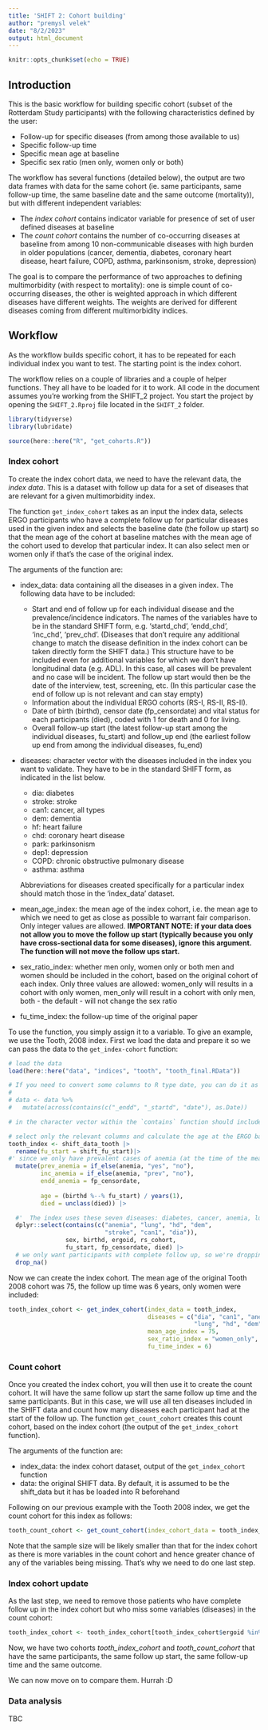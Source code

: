 ```yaml
---
title: 'SHIFT 2: Cohort building'
author: "premysl velek"
date: "8/2/2023"
output: html_document
---
```


```r
knitr::opts_chunk$set(echo = TRUE)
```

## Introduction

This is the basic workflow for building specific cohort (subset of the Rotterdam Study
participants) with the following characteristics defined by the user:

* Follow-up for specific diseases (from among those available to us)
* Specific follow-up time
* Specific mean age at baseline
* Specific sex ratio (men only, women only or both)

The workflow has several functions (detailed below), the output are two data frames with data for the same 
cohort (ie. same participants, same follow-up time, the same baseline date and the same outcome (mortality)), but with different independent variables: 

* The *index cohort* contains indicator variable for presence of set of user defined diseases at baseline
* The *count cohort* contains the number of co-occurring diseases at baseline from among 10 non-communicable diseases with high burden in older populations (cancer, dementia, diabetes, coronary heart disease, heart failure, COPD, asthma, parkinsonism, stroke, depression) 

The goal is to compare the performance of two approaches to defining multimorbidity  (with respect to mortality): one is simple count of co-occurring diseases, the other is weighted approach in which different diseases have different weights. The weights are derived for different diseases coming from different multimorbidity indices.

## Workflow 

As the workflow builds specific cohort, it has to be repeated for each individual index you want to test. The starting point is the index cohort.

The workflow relies on a couple of libraries and a couple of helper functions. They all have to be loaded for it to work. All code in the document assumes you're working from the SHIFT_2 project. You start the project by opening the `SHIFT_2.Rproj` file located in the `SHIFT_2` folder.

```r
library(tidyverse)
library(lubridate)

source(here::here("R", "get_cohorts.R"))

```

### Index cohort

To create the index cohort data, we need to have the relevant data, the *index data*. This is a dataset with follow up data for a set of diseases that are relevant for a given multimorbidity index. 

The function `get_index_cohort` takes as an input the index data, selects ERGO participants who have a complete follow up for particular diseases used in the given index and selects the baseline date (the follow up start) so that the mean age of the cohort at baseline matches with the mean age of the cohort used to develop that particular index. It can also select men or women only if that's the case of the original index. 

The arguments of the function are:

* index_data: data containing all the diseases in a given index. The following data have to be included:
  + Start and end of follow up for each individual disease and the prevalence/incidence indicators. The names of the variables have to be in the standard SHIFT form, e.g. 'startd_chd', 'endd_chd', 'inc_chd', 'prev_chd'. (Diseases that don't require any additional change to match the disease definition in the index cohort can be taken directly form the SHIFT data.) This structure have to be included even for additional variables for which we don't have longitudinal data (e.g. ADL). In this case, all cases will be prevalent and no case will be incident. The follow up start would then be the date of the interview, test, screening, etc. (In this particular case the end of follow up is not relevant and can stay empty) 
  + Information about the individual ERGO cohorts (RS-I, RS-II, RS-II).  
  + Date of birth (birthd), censor date (fp_censordate) and vital status for each participants (died), coded with 1 for death and 0 for living.
  + Overall follow-up start (the latest follow-up start among the individual diseases, fu_start) and follow_up end (the earliest follow up end from among the individual diseases, fu_end)
  
* diseases: character vector with the diseases included in the index you want to validate. They have to be in the standard SHIFT form, as indicated in the list below. 

  + dia: diabetes
  + stroke: stroke
  + can1: cancer, all types
  + dem: dementia
  + hf: heart failure
  + chd: coronary heart disease
  + park: parkinsonism
  + dep1: depression
  + COPD: chronic obstructive pulmonary disease
  + asthma: asthma
  
  Abbreviations for diseases created specifically for a particular index should match those in the 'index_data' dataset.

* mean_age_index: the mean age of the index cohort, i.e. the mean age to which we need to get as close as possible to warrant fair comparison. Only integer values are allowed. **IMPORTANT NOTE: if your data does not allow you to move the follow up start (typically because you only have cross-sectional data for some diseases), ignore this argument. The function will not move the follow ups start.**
* sex_ratio_index: whether men only, women only or both men and women should be
 included in the cohort, based on the original cohort of each index. Only three
 values are allowed: women_only will results in a cohort with only women, men_only
 will result in a cohort with only men, both - the default - will not change the
 sex ratio
* fu_time_index: the follow-up time of the original paper

To use the function, you simply assign it to a variable. To give an example, we use the Tooth, 2008 index. First we load the data and prepare it so we can pass the data to the `get_index-cohort` function:

```r

# load the data
load(here::here("data", "indices", "tooth", "tooth_final.RData"))

# If you need to convert some columns to R type date, you can do it as follows:
# 
# data <- data %>%
#   mutate(across(contains(c("_endd", "_startd", "date"), as.Date))

# in the character vector within the `contains` function should include all column names (or their parts) that are supposed to be a date.

# select only the relevant columns and calculate the age at the ERGO baseline
tooth_index <- shift_data_tooth |>
  rename(fu_start = shift_fu_start)|>
#' since we only have prevalent cases of anemia (at the time of the measurement), we need to add dummy variable for incident anemia and end of follow up. In this case all cases will be prevalent and none will be incident
  mutate(prev_anemia = if_else(anemia, "yes", "no"),
         inc_anemia = if_else(anemia, "prev", "no"),
         endd_anemia = fp_censordate,
         
         age = (birthd %--% fu_start) / years(1),
         died = unclass(died)) |>

  #'  The index uses these seven diseases: diabetes, cancer, anemia, lung disease, heart disease, dementia and stroke. So we select only those.
  dplyr::select(contains(c("anemia", "lung", "hd", "dem",
                           "stroke", "can1", "dia")),
                sex, birthd, ergoid, rs_cohort,
                fu_start, fp_censordate, died) |>
  # we only want participants with complete follow up, so we're dropping all participants with any missing values
  drop_na()

```


Now we can create the index cohort. The mean age of the original Tooth 2008 cohort was 75, the follow up time was 6 years, only women were included:


```r

tooth_index_cohort <- get_index_cohort(index_data = tooth_index, 
                                       diseases = c("dia", "can1", "anemia", 
                                                    "lung", "hd", "dem", "stroke"),
                                       mean_age_index = 75,
                                       sex_ratio_index = "women_only", 
                                       fu_time_index = 6)

```

### Count cohort

Once you created the index cohort, you will then use it to create the count cohort. It will have the same follow up start the same follow up time and the same participants. But in this case, we will use all ten diseases included in the SHIFT data and count how many diseases each participant had at the start of the follow up. The function `get_count_cohort` creates this count cohort, based on the index cohort (the output of the `get_index_cohort` function).

The arguments of the function are:

* index_data: the index cohort dataset, output of the `get_index_cohort` function
* data: the original SHIFT data. By default, it is assumed to be the shift_data but it has be loaded into R beforehand

Following on our previous example with the Tooth 2008 index, we get the count cohort for this index as follows:

```r

tooth_count_cohort <- get_count_cohort(index_cohort_data = tooth_index_cohort)

```


Note that the sample size will be likely smaller than that for the index cohort as there is more variables in the count cohort and hence greater chance of any of the variables being missing. That's why we need to do one last step.

### Index cohort update

As the last step, we need to remove those patients who have complete follow up in the index cohort but who miss some variables (diseases) in the count cohort:


```r
tooth_index_cohort <- tooth_index_cohort[tooth_index_cohort$ergoid %in% tooth_count_cohort$ergoid, ]
```

Now, we have two cohorts *tooth_index_cohort* and *tooth_count_cohort* that have the same participants, the same follow up start, the same follow-up time and the same outcome.

We can now move on to compare them. Hurrah :D

### Data analysis

TBC
